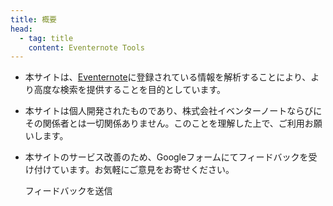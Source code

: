 ```yaml
---
title: 概要
head:
  - tag: title
    content: Eventernote Tools
---
```



- 本サイトは、[Eventernote](https://www.eventernote.com)に登録されている情報を解析することにより、より高度な検索を提供することを目的としています。
- 本サイトは個人開発されたものであり、株式会社イベンターノートならびにその関係者とは一切関係ありません。このことを理解した上で、ご利用お願いします。
- 本サイトのサービス改善のため、Googleフォームにてフィードバックを受け付けています。お気軽にご意見をお寄せください。

  <LinkButton href="https://forms.gle/hN7n1UMUxq2vBbP29" target="_blank" rel="noreferrer" variant="secondary" icon="external" iconPlacement="end">
    フィードバックを送信
  </LinkButton>
